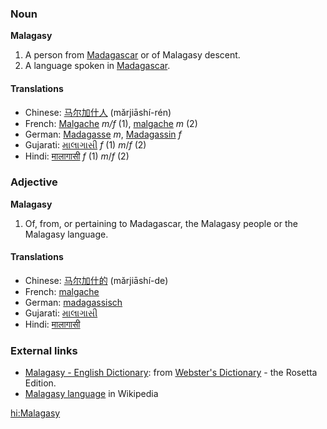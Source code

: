 ===Noun===
'''Malagasy'''
#A person from [[Madagascar]] or of Malagasy descent.
# A language spoken in [[Madagascar]].

====Translations====

*Chinese: [[马尔加什人]] (mǎrjiāshí-rén)
*French: [[Malgache]] ''m/f'' (1), [[malgache]] ''m'' (2)
*German: [[Madagasse]] ''m'', [[Madagassin]] ''f''
*Gujarati: [[માલાગાસી]] ''f'' (1) ''m''/''f'' (2)
*Hindi: [[मालागासी]] ''f'' (1) ''m''/''f'' (2)

===Adjective===
'''Malagasy'''
#Of, from, or pertaining to Madagascar, the Malagasy people or the Malagasy language.

====Translations====

*Chinese: [[马尔加什的]] (mǎrjiāshí-de)
*French: [[malgache]]
*German: [[madagassisch]]
*Gujarati: [[માલાગાસી]]
*Hindi: [[मालागासी]]

=== External links===
*[http://www.websters-online-dictionary.org/definition/Malagasy-english/ Malagasy - English Dictionary]: from [http://www.websters-online-dictionary.org/ Webster's Dictionary] - the Rosetta Edition.
*[[w:Malagasy language|Malagasy language]] in Wikipedia

[[hi:Malagasy]]